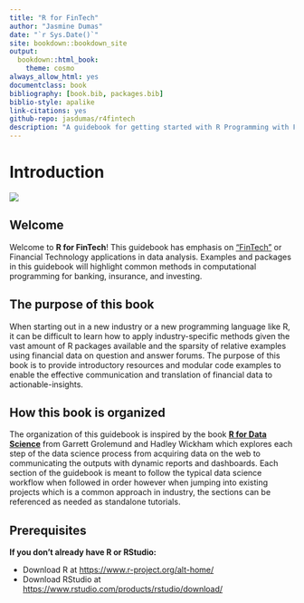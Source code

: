 ```yaml
--- 
title: "R for FinTech"
author: "Jasmine Dumas"
date: "`r Sys.Date()`"
site: bookdown::bookdown_site
output:
  bookdown::html_book:
    theme: cosmo
always_allow_html: yes
documentclass: book
bibliography: [book.bib, packages.bib]
biblio-style: apalike
link-citations: yes
github-repo: jasdumas/r4fintech
description: "A guidebook for getting started with R Programming with Financial Technology (FinTech) applications"
---
```


# Introduction

![](cover.png)

## **Welcome**

Welcome to **R for FinTech**! This guidebook has emphasis on ["FinTech"](https://en.wikipedia.org/wiki/Financial_technology) or Financial Technology applications in data analysis. Examples and packages in this guidebook will highlight common methods in computational programming for banking, insurance, and investing.

## **The purpose of this book**

When starting out in a new industry or a new programming language like R, it can be difficult to learn how to apply industry-specific methods given the vast amount of R packages available and the sparsity of relative examples using financial data on question and answer forums. The purpose of this book is to provide introductory resources and modular code examples to enable the effective communication and translation of financial data to actionable-insights.

## **How this book is organized**

The organization of this guidebook is inspired by the book [**R for Data Science**](http://r4ds.had.co.nz/) from Garrett Grolemund and Hadley Wickham which explores each step of the data science process from acquiring data on the web to communicating the outputs with dynamic reports and dashboards. Each section of the guidebook is meant to follow the typical data science workflow when followed in order however when jumping into existing projects which is a common approach in industry, the sections can be referenced as needed as standalone tutorials.


## **Prerequisites**

**If you don't already have R or RStudio:**

* Download R at  [https://www.r-project.org/alt-home/](https://www.r-project.org/alt-home/)
* Download RStudio at [https://www.rstudio.com/products/rstudio/download/](https://www.rstudio.com/products/rstudio/download/)
